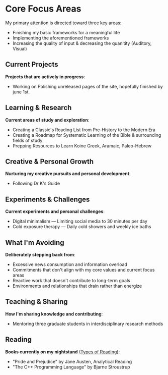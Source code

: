 # Core Focus Areas

My primary attention is directed toward three key areas:

- Finishing my basic frameworks for a meaningful life
- Implementing the aforementioned frameworks
- Increasing the quality of input & decreasing the quanitity (Auditory, Visual)

## Current Projects

**Projects that are actively in progress**:

- Working on Polishing unreleased pages of the site, hopefully finished by june 1st.

## Learning & Research

**Current areas of study and exploration**:

- Creating a Classic's Reading List from Pre-History to the Modern Era
- Creating a Roadmap for Systematic Learning of the Bible & surrounding fields of study
- Prepping Resources to Learn Koine Greek, Aramaic, Paleo-Hebrew

## Creative & Personal Growth

**Nurturing my creative pursuits and personal development**:

- Following Dr K's Guide


## Experiments & Challenges

**Current experiments and personal challenges**:

- Digital minimalism — Limiting social media to 30 minutes per day
- Cold exposure therapy — Daily cold showers and weekly ice baths

## What I'm Avoiding

**Deliberately stepping back from**:

- Excessive news consumption and information overload
- Commitments that don't align with my core values and current focus areas
- Reactive work that doesn't contribute to long-term goals
- Environments and relationships that drain rather than energize

## Teaching & Sharing

**How I'm sharing knowledge and contributing**:

- Mentoring three graduate students in interdisciplinary research methods


## Reading

**Books currently on my nightstand** [(Types of Reading)](/blog/2025/simple-framework-for-analytical-reading):

- "Pride and Prejudice" by Jane Austen, Analytical Reading
- "The C++ Programming Language" by Bjarne Stroustrup


